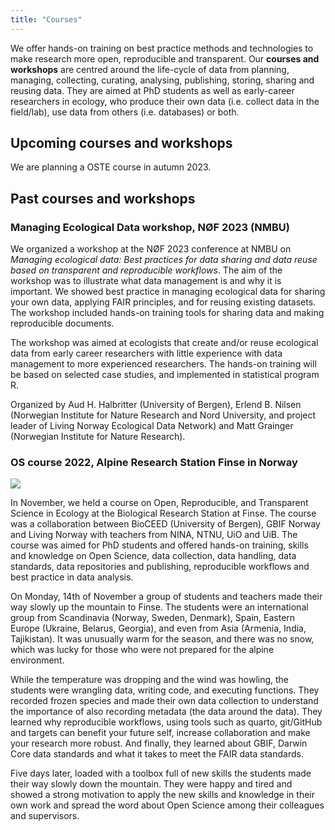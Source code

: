 ```yaml
---
title: "Courses"
---
```


We offer hands-on training on best practice methods and technologies to make research more open, reproducible and transparent. 
Our **courses and workshops** are centred around the life-cycle of data from planning, managing, collecting, curating, analysing, publishing, storing, sharing and reusing data. 
They are aimed at PhD students as well as early-career researchers in ecology, who produce their own data (i.e. collect data in the field/lab), use data from others (i.e. databases) or both.


## Upcoming courses and workshops

We are planning a OSTE course in autumn 2023.


## Past courses and workshops

### Managing Ecological Data workshop, NØF 2023 (NMBU)

We organized a workshop at the NØF 2023 conference at NMBU on *Managing ecological data: Best practices for data sharing and data reuse based on transparent and reproducible workflows*. 
The aim of the workshop was to illustrate what data management is and why it is important. 
We showed best practice in managing ecological data for sharing your own data, applying FAIR principles, and for reusing existing datasets. 
The workshop included hands-on training tools for sharing data and making reproducible documents.

The workshop was aimed at ecologists that create and/or reuse ecological data from early career researchers with little experience with data management to more experienced researchers. 
The hands-on training will be based on selected case studies, and implemented in statistical program R.

Organized by Aud H. Halbritter (University of Bergen), Erlend B. Nilsen (Norwegian Institute for Nature Research and Nord University, and project leader of Living Norway Ecological Data Network) and Matt Grainger (Norwegian Institute for Nature Research).


### OS course 2022, Alpine Research Station Finse in Norway

![](images/course_2022.jpg)

In November, we held a course on Open, Reproducible, and Transparent Science in Ecology at the Biological Research Station at Finse. The course was a collaboration between BioCEED (University of Bergen), GBIF Norway and Living Norway with teachers from NINA, NTNU, UiO and UiB. The course was aimed for PhD students and offered hands-on training, skills and knowledge on Open Science, data collection, data handling, data standards, data repositories and publishing, reproducible workflows and best practice in data analysis.

On Monday, 14th of November a group of students and teachers made their way slowly up the mountain to Finse. The students were an international group from Scandinavia (Norway, Sweden, Denmark), Spain, Eastern Europe (Ukraine, Belarus, Georgia), and even from Asia (Armenia, India, Tajikistan). It was unusually warm for the season, and there was no snow, which was lucky for those who were not prepared for the alpine environment.

While the temperature was dropping and the wind was howling, the students were wrangling data, writing code, and executing functions. They recorded frozen species and made their own data collection to understand the importance of also recording metadata (the data around the data). They learned why reproducible workflows, using tools such as quarto, git/GitHub and targets can benefit your future self, increase collaboration and make your research more robust. And finally, they learned about GBIF, Darwin Core data standards and what it takes to meet the FAIR data standards.

Five days later, loaded with a toolbox full of new skills the students made their way slowly down the mountain. They were happy and tired and showed a strong motivation to apply the new skills and knowledge in their own work and spread the word about Open Science among their colleagues and supervisors.
